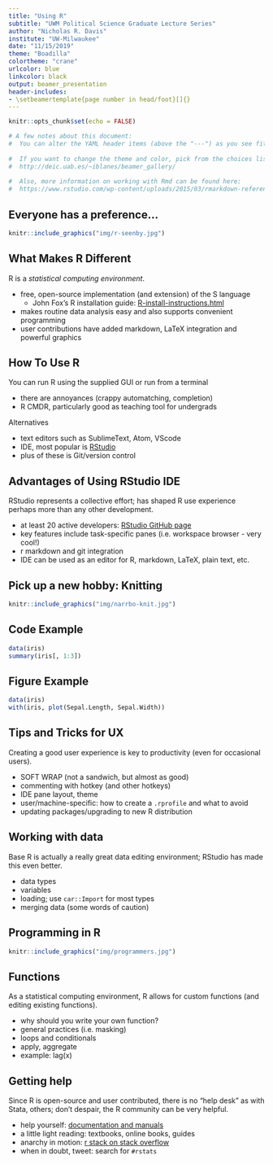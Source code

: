 ```yaml
---
title: "Using R"
subtitle: "UWM Political Science Graduate Lecture Series"
author: "Nicholas R. Davis"
institute: "UW-Milwaukee"
date: "11/15/2019"
theme: "Boadilla"
colortheme: "crane"
urlcolor: blue
linkcolor: black
output: beamer_presentation
header-includes:
- \setbeamertemplate{page number in head/foot}[]{}
---
```


```r
knitr::opts_chunk$set(echo = FALSE)

# A few notes about this document:
#  You can alter the YAML header items (above the "---") as you see fit. 
  
#  If you want to change the theme and color, pick from the choices listed here:
#  http://deic.uab.es/~iblanes/beamer_gallery/
  
#  Also, more information on working with Rmd can be found here: 
#  https://www.rstudio.com/wp-content/uploads/2015/03/rmarkdown-reference.pdf

```

## Everyone has a preference...

```r
knitr::include_graphics("img/r-seenby.jpg")
```

## What Makes R Different

R is a *statistical computing environment*. 

* free, open-source implementation (and extension) of the S language 
  - John Fox's R installation guide: [R-install-instructions.html](https://socialsciences.mcmaster.ca/jfox/Courses/R/ICPSR/R-install-instructions.html)
* makes routine data analysis easy and also supports convenient programming 
* user contributions have added markdown, LaTeX integration and powerful graphics 

## How To Use R

You can run R using the supplied GUI or run from a terminal 

* there are annoyances (crappy automatching, completion)
* R CMDR, particularly good as teaching tool for undergrads

Alternatives 

* text editors such as SublimeText, Atom, VScode
* IDE, most popular is [RStudio](https://rstudio.com/)
* plus of these is Git/version control

## Advantages of Using RStudio IDE

RStudio represents a collective effort; has shaped R use experience perhaps more than any other development.

* at least 20 active developers: [RStudio GitHub page](https://github.com/rstudio)
* key features include task-specific panes (i.e. workspace browser - very cool!)
* r markdown and git integration
* IDE can be used as an editor for R, markdown, LaTeX, plain text, etc.

## Pick up a new hobby: Knitting

```r
knitr::include_graphics("img/narrbo-knit.jpg")
```

## Code Example

```r
data(iris)
summary(iris[, 1:3])
```

## Figure Example

```r
data(iris)
with(iris, plot(Sepal.Length, Sepal.Width))
```

## Tips and Tricks for UX

Creating a good user experience is key to productivity (even for occasional users).

* SOFT WRAP (not a sandwich, but almost as good)
* commenting with hotkey (and other hotkeys)
* IDE pane layout, theme
* user/machine-specific: how to create a `.rprofile` and what to avoid
* updating packages/upgrading to new R distribution

## Working with data

Base R is actually a really great data editing environment; RStudio has made this even better.

* data types
* variables
* loading; use `car::Import` for most types
* merging data (some words of caution)

## Programming in R

```r
knitr::include_graphics("img/programmers.jpg")
```

## Functions

As a statistical computing environment, R allows for custom functions (and editing existing functions).

* why should you write your own function?
* general practices (i.e. masking)
* loops and conditionals
* apply, aggregate
* example: lag(x)

## Getting help

Since R is open-source and user contributed, there is no "help desk" as with Stata, others; don't despair, the R community can be very helpful. 

* help yourself: [documentation and manuals](https://www.r-project.org/help.html)
* a little light reading: textbooks, online books, guides
* anarchy in motion: [r stack on stack overflow](https://stackoverflow.com/questions/tagged/r)
* when in doubt, tweet: search for `#rstats`

